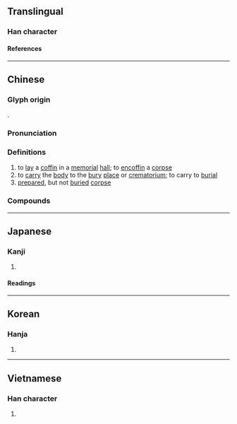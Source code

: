 {{also|殡}}
{{character info/new}}
==Translingual==

===Han character===
{{Han char|rn=78|rad=歹|as=14|sn=18|four=13286|canj=MNJMC|ids=⿰歹賓}}

====References====
{{Han ref|kx=0583.440|dkj=16596|dj=0976.290|hdz=21395.170|uh=6BAF}}

----

==Chinese==
{{zh-forms|s=殡}}

===Glyph origin===
{{Han etym}}
{{Han compound|歹|賓|ls=psc|c1=s|c2=p}}.

===Pronunciation===
{{zh-pron
|m=bìn
|c=ban3
|mn=pìn/pin
|mn_note=pìn - literary; pin - vernacular (俗)
|mc=y
|oc=y
|ma=
|cat=v,n
}}

===Definitions===
{{zh-hanzi}}

# to [[lay]] a [[coffin]] in a [[memorial]] [[hall]]; to [[encoffin]] a [[corpse]]
# to [[carry]] the [[body]] to the [[bury]] [[place]] or [[crematorium]]; to carry to [[burial]]
# [[prepared]], but not [[buried]] [[corpse]]

===Compounds===
{{zh-der|出殯|埋殯|殯儀館|殯儀|殮殯|殯舍|殯殮|殯車|殯葬|送殯}}

----

==Japanese==

===Kanji===
{{ja-kanji|grade=|rs=歹14}}

# {{defn|lang=ja|sort=歹14}}

====Readings====
{{ja-readings
|on=ひん
|kun=かりもがり
}}

----

==Korean==

===Hanja===
{{ko-hanja|빈}}

# {{defn|lang=ko|sort=歹14}}

----

==Vietnamese==

===Han character===
{{vi-readings|rs=歹14|reading=tấn}}

# {{defn|lang=vi|sort=歹14}}